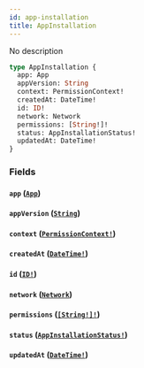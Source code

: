 ```yaml
---
id: app-installation
title: AppInstallation
---
```


No description

```graphql
type AppInstallation {
  app: App
  appVersion: String
  context: PermissionContext!
  createdAt: DateTime!
  id: ID!
  network: Network
  permissions: [String!]!
  status: AppInstallationStatus!
  updatedAt: DateTime!
}
```

### Fields

#### `app` ([`App`](/docs/graphql/objects/app))

#### `appVersion` ([`String`](/docs/graphql/scalars/string))

#### `context` ([`PermissionContext!`](/docs/graphql/enums/permission-context))

#### `createdAt` ([`DateTime!`](/docs/graphql/scalars/date-time))

#### `id` ([`ID!`](/docs/graphql/scalars/id))

#### `network` ([`Network`](/docs/graphql/objects/network))

#### `permissions` ([`[String!]!`](/docs/graphql/scalars/string))

#### `status` ([`AppInstallationStatus!`](/docs/graphql/enums/app-installation-status))

#### `updatedAt` ([`DateTime!`](/docs/graphql/scalars/date-time))

